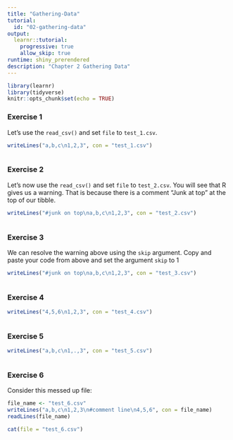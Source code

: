 ```yaml
---
title: "Gathering-Data"
tutorial:
  id: "02-gathering-data"
output: 
  learnr::tutorial:
    progressive: true
    allow_skip: true
runtime: shiny_prerendered
description: "Chapter 2 Gathering Data"
---
```


```r
library(learnr)
library(tidyverse)
knitr::opts_chunk$set(echo = TRUE)
```



### Exercise 1

Let’s use the `read_csv()` and set `file` to `test_1.csv`.  

```r
writeLines("a,b,c\n1,2,3", con = "test_1.csv")
```


```r

```


### Exercise 2

Let’s now use the `read_csv()` and set `file` to `test_2.csv`. You will see that R gives us a warning. That is because there is a comment "Junk at top" at the top of our tibble.

```r
writeLines("#junk on top\na,b,c\n1,2,3", con = "test_2.csv")
```


```r

```

### Exercise 3

We can resolve the warning above using the `skip` argument. Copy and paste your code from above and set the argument `skip` to 1 


```r
writeLines("#junk on top\na,b,c\n1,2,3", con = "test_3.csv")
```

```r

```

### Exercise 4




```r
writeLines("4,5,6\n1,2,3", con = "test_4.csv")
```

```r

```


### Exercise 5




```r
writeLines("a,b,c\n1,.,3", con = "test_5.csv")
```

```r

```



### Exercise 6

Consider this messed up file:



```r
file_name <- "test_6.csv"
writeLines("a,b,c\n1,2,3\n#comment line\n4,5,6", con = file_name)
readLines(file_name)
```

```r
cat(file = "test_6.csv")
```



```r

```



